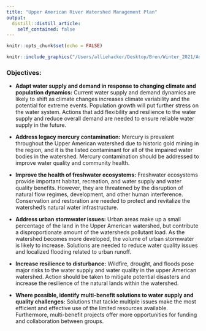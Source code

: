 ```yaml
---
title: "Upper American River Watershed Management Plan"
output:
  distill::distill_article:
    self_contained: false
---
```



```r
knitr::opts_chunk$set(echo = FALSE)
```

```r
knitr::include_graphics("/Users/alliehacker/Desktop/Bren/Winter_2021/Advanced Data/personal_website/_posts/2021-03-14-americanriver/Coloma1.jpg")
```


### Objectives:

- **Adapt water supply and demand in response to changing climate and population dynamics:** Current water supply and demand dynamics are likely to shift as climate changes increases climate variability and the potential for extreme events. Population growth will put further stress on the water system. Actions that add flexibility and resilience to the water supply and reduce overall demand are needed to ensure reliable water supply in the future.

- **Address legacy mercury contamination:** Mercury is prevalent throughout the Upper American watershed due to historic gold mining in the region, and it is the listed contaminant for all of the impaired water bodies in the watershed. Mercury contamination should be addressed to improve water quality and community health.

- **Improve the health of freshwater ecosystems:** Freshwater ecosystems provide important habitat, recreation, and water supply and water quality benefits. However, they are threatened by the disruption of natural flow regimes, development, and other human interference. Conservation and restoration are needed to protect and revitalize the watershed’s natural water infrastructure.

- **Address urban stormwater issues:** Urban areas make up a small percentage of the land in the Upper American watershed, but contribute a disproportionate amount of the watersheds pollutant load. As the watershed becomes more developed, the volume of urban stormwater is likely to increase. Solutions are needed to reduce water quality issues and localized flooding related to urban runoff.

- **Increase resilience to disturbance:** Wildfire, drought, and floods pose major risks to the water supply and water quality in the upper American watershed. Action should be taken to mitigate potential disasters and increase the resilience of the natural lands within the watershed. 

- **Where possible, identify multi-benefit solutions to water supply and quality challenges:** Solutions that tackle multiple issues make the most efficient and effective use of the limited resources available. Furthermore, multi-benefit projects offer more opportunities for funding and collaboration between groups.



